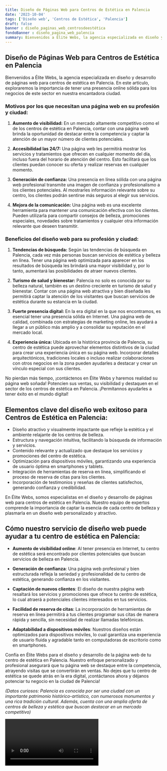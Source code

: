 ```yaml
---
title: Diseño de Páginas Web para Centros de Estética en Palencia
date: '2023-10-04'
tags: ['Diseño web', 'Centros de Estética', 'Palencia']
draft: false
banner : diseño_paginas_web_centrosdeestética
fondoBanner : diseño_pagina_web_palencia
summary: Bienvenidos a Élite Webs, la agencia especializada en diseño y desarrollo de páginas web para centros de estética en Palencia. En este artículo, exploraremos la importancia de tener una presencia online sólida para los negocios de este sector en nuestra encantadora ciudad.
---
```


## **Diseño de Páginas Web para Centros de Estética en Palencia**

Bienvenidos a Élite Webs, la agencia especializada en diseño y desarrollo de páginas web para centros de estética en Palencia. En este artículo, exploraremos la importancia de tener una presencia online sólida para los negocios de este sector en nuestra encantadora ciudad.

### **Motivos por los que necesitan una página web en su profesión y ciudad:**

1. **Aumento de visibilidad:** En un mercado altamente competitivo como el de los centros de estética en Palencia, contar con una página web brinda la oportunidad de destacar entre la competencia y captar la atención de un mayor número de clientes potenciales. 

2. **Accesibilidad las 24/7:** Una página web les permitirá mostrar los servicios y tratamientos que ofrecen en cualquier momento del día, incluso fuera del horario de atención del centro. Esto facilitará que los clientes puedan conocer su oferta y realizar reservas en cualquier momento.

3. **Generación de confianza:** Una presencia en línea sólida con una página web profesional transmite una imagen de confianza y profesionalismo a los clientes potenciales. Al mostrarles información relevante sobre su centro, los clientes podrán sentirse más seguros al elegir sus servicios.

4. **Mejora de la comunicación:** Una página web es una excelente herramienta para mantener una comunicación efectiva con los clientes. Pueden utilizarla para compartir consejos de belleza, promociones especiales, novedades sobre tratamientos y cualquier otra información relevante que deseen transmitir.

### **Beneficios del diseño web para su profesión y ciudad:**

1. **Tendencias de búsqueda:** Según las tendencias de búsqueda en Palencia, cada vez más personas buscan servicios de estética y belleza en línea. Tener una página web optimizada para aparecer en los resultados de búsqueda les brindará una mayor visibilidad y, por lo tanto, aumentará las posibilidades de atraer nuevos clientes.

2. **Turismo de salud y bienestar:** Palencia no solo es conocida por su belleza natural, también es un destino creciente en turismo de salud y bienestar. Contar con una página web atractiva y bien diseñada les permitirá captar la atención de los visitantes que buscan servicios de estética durante su estancia en la ciudad.

3. **Fuerte presencia digital:** En la era digital en la que nos encontramos, es esencial tener una presencia sólida en Internet. Una página web de calidad, combinada con estrategias de marketing online, les ayudará a llegar a un público más amplio y a consolidar su reputación en el mercado local.

4. **Experiencia única:** Ubicada en la histórica provincia de Palencia, su centro de estética puede aprovechar elementos distintivos de la ciudad para crear una experiencia única en su página web. Incorporar detalles arquitectónicos, tradiciones locales o incluso realizar colaboraciones con otros negocios en la zona pueden ayudarles a destacar y crear un vínculo especial con sus clientes.

No pierdan más tiempo, ¡contáctenos en Élite Webs y haremos realidad su página web soñada! Potencien sus ventas, su visibilidad y destaquen en el sector de los centros de estética en Palencia. ¡Permítannos ayudarles a tener éxito en el mundo digital!

<GifSeo />

<Cta />

## Elementos clave del diseño web exitoso para Centros de Estética en Palencia:

- Diseño atractivo y visualmente impactante que refleje la estética y el ambiente relajante de los centros de belleza.
- Estructura y navegación intuitiva, facilitando la búsqueda de información y servicios.
- Contenido relevante y actualizado que destaque los servicios y promociones del centro de estética.
- Optimización para dispositivos móviles, garantizando una experiencia de usuario óptima en smartphones y tablets.
- Integración de herramientas de reserva en línea, simplificando el proceso de reserva de citas para los clientes.
- Incorporación de testimonios y reseñas de clientes satisfechos, generando confianza y credibilidad.

En Élite Webs, somos especialistas en el diseño y desarrollo de páginas web para centros de estética en Palencia. Nuestro equipo de expertos comprende la importancia de captar la esencia de cada centro de belleza y plasmarla en un diseño web personalizado y atractivo. 

## Cómo nuestro servicio de diseño web puede ayudar a tu centro de estética en Palencia:

- **Aumento de visibilidad online**: Al tener presencia en Internet, tu centro de estética será encontrado por clientes potenciales que buscan servicios de belleza en Palencia.

- **Generación de confianza**: Una página web profesional y bien estructurada refleja la seriedad y profesionalidad de tu centro de estética, generando confianza en los visitantes.

- **Captación de nuevos clientes**: El diseño de nuestra página web resaltará los servicios y promociones que ofrece tu centro de estética, lo cual atraerá a potenciales clientes interesados en tus servicios.

- **Facilidad de reserva de citas**: La incorporación de herramientas de reserva en línea permitirá a tus clientes programar sus citas de manera rápida y sencilla, sin necesidad de realizar llamadas telefónicas.

- **Adaptabilidad a dispositivos móviles**: Nuestros diseños están optimizados para dispositivos móviles, lo cual garantiza una experiencia de usuario fluida y agradable tanto en computadoras de escritorio como en smartphones.

Confía en Élite Webs para el diseño y desarrollo de la página web de tu centro de estética en Palencia. Nuestro enfoque personalizado y profesional asegurará que tu página web se destaque entre la competencia, atrayendo visitas que se convertirán en ventas. No dejes que tu centro de estética se quede atrás en la era digital, ¡contáctanos ahora y déjanos potenciar tu negocio en la ciudad de Palencia!

*(Datos curiosos: Palencia es conocida por ser una ciudad con un importante patrimonio histórico-artístico, con numerosos monumentos y una rica tradición cultural. Además, cuenta con una amplia oferta de centros de belleza y estética que buscan destacar en un mercado competitivo)*

<Video />

<CtaBot job='Centros de Estética' city='Palencia'/>

<Gmaps query='Palencia+españa+maps' />